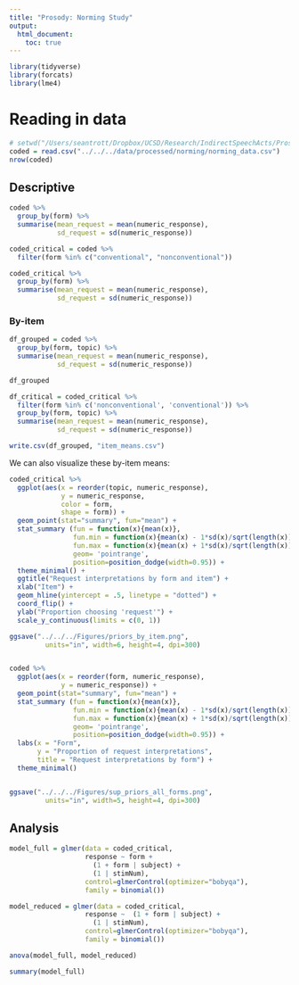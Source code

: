 ```yaml
---
title: "Prosody: Norming Study"
output: 
  html_document:
    toc: true
---
```



```r
library(tidyverse)
library(forcats)
library(lme4)
```

# Reading in data

```r
# setwd("/Users/seantrott/Dropbox/UCSD/Research/IndirectSpeechActs/Prosody/pros_scaled/src/analysis/norming/")
coded = read.csv("../../../data/processed/norming/norming_data.csv")
nrow(coded)
```


## Descriptive

```r
coded %>%
  group_by(form) %>%
  summarise(mean_request = mean(numeric_response),
            sd_request = sd(numeric_response))

coded_critical = coded %>%
  filter(form %in% c("conventional", "nonconventional"))

coded_critical %>%
  group_by(form) %>%
  summarise(mean_request = mean(numeric_response),
            sd_request = sd(numeric_response))
```


### By-item

```r
df_grouped = coded %>%
  group_by(form, topic) %>%
  summarise(mean_request = mean(numeric_response),
            sd_request = sd(numeric_response))

df_grouped

df_critical = coded_critical %>%
  filter(form %in% c('nonconventional', 'conventional')) %>%
  group_by(form, topic) %>%
  summarise(mean_request = mean(numeric_response),
            sd_request = sd(numeric_response))

write.csv(df_grouped, "item_means.csv")
```

We can also visualize these by-item means:

```r
coded_critical %>%
  ggplot(aes(x = reorder(topic, numeric_response),
             y = numeric_response,
             color = form,
             shape = form)) +
  geom_point(stat="summary", fun="mean") +
  stat_summary (fun = function(x){mean(x)},
                fun.min = function(x){mean(x) - 1*sd(x)/sqrt(length(x))},
                fun.max = function(x){mean(x) + 1*sd(x)/sqrt(length(x))},
                geom= 'pointrange', 
                position=position_dodge(width=0.95)) +
  theme_minimal() +
  ggtitle("Request interpretations by form and item") +
  xlab("Item") +
  geom_hline(yintercept = .5, linetype = "dotted") +
  coord_flip() +
  ylab("Proportion choosing 'request'") +
  scale_y_continuous(limits = c(0, 1))

ggsave("../../../Figures/priors_by_item.png", 
         units="in", width=6, height=4, dpi=300)


coded %>%
  ggplot(aes(x = reorder(form, numeric_response),
             y = numeric_response)) +
  geom_point(stat="summary", fun="mean") +
  stat_summary (fun = function(x){mean(x)},
                fun.min = function(x){mean(x) - 1*sd(x)/sqrt(length(x))},
                fun.max = function(x){mean(x) + 1*sd(x)/sqrt(length(x))},
                geom= 'pointrange', 
                position=position_dodge(width=0.95)) +
  labs(x = "Form",
       y = "Proportion of request interpretations",
       title = "Request interpretations by form") +
  theme_minimal()


ggsave("../../../Figures/sup_priors_all_forms.png", 
         units="in", width=5, height=4, dpi=300)
```


## Analysis


```r

model_full = glmer(data = coded_critical,
                   response ~ form +
                     (1 + form | subject) +
                     (1 | stimNum),
                   control=glmerControl(optimizer="bobyqa"),
                   family = binomial())

model_reduced = glmer(data = coded_critical,
                   response ~  (1 + form | subject) +
                     (1 | stimNum),
                   control=glmerControl(optimizer="bobyqa"),
                   family = binomial())

anova(model_full, model_reduced)

summary(model_full)
```

